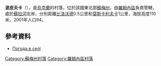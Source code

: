 {{coord|50|40|40|N|33|25|8|E|scale:100000|display=title}}

'''波皮夫卡'''（{{lang-uk|Попівка}}），是[[烏克蘭|烏克蘭]]的村落，位於該國東北部[[蘇梅州|蘇梅州]]，由[[羅姆內區|羅姆內區]]負責管轄，處於[[蘇拉河_(第聶伯河支流)|蘇拉河]]左岸，分別距離[[比洛沃德|比洛沃德]]0.5公里和[[莫斯卡利夫卡_(羅姆內區)|莫斯卡利夫卡]]1公里，海拔高度110米，2001年人口94。

==參考資料==
*[http://weather.in.ua/ua/symskaja/21285 Погода в селі ] {{Wayback|url=http://weather.in.ua/ua/symskaja/21285 |date=20111220001520 }}

{{DEFAULTSORT:Попівка}}
[[Category:蘇梅州村落|Category:蘇梅州村落]]
[[Category:羅姆內區村落|Category:羅姆內區村落]]


{{Sumy-geo-stub}}